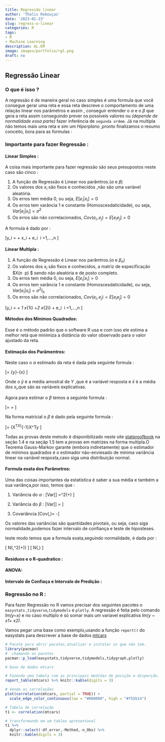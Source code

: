 ```yaml
---
title: Regressão linear
author: 'Thalis Rebouças'
date: '2023-01-23'
slug: regress-o-linear
categories: R
tags: 
- R
- Machine Learning
description: AL.EM
image: images/portfolio/rgl.png
draft: no
---
```


## Regressão Linear 

### O que é isso ?

A regressão é de maneira geral no caso simples é uma formula que você consegue gerar uma reta e essa reta descreve o comportamento de uma relação linear nos parâmetros e assim , conseguir entender o $\alpha$ e o $\beta$ que gera a reta assim conseguindo prever os possiveis valores ou *(depende de normalidade essa parte)* fazer inferência de `segunda ordem`. 
Já na multipla não temos mais uma reta e sim um *Hiperplano* ,pronto finalizamos o resumo conceito, bora para as formulas :

### Importante para fazer Regressão :

#### Linear Simples :
A coisa mais importante para fazer regressão são seus presupostos neste caso são cinco :

1. A função de Regressão é Linear nos parâmtros.($\alpha$ e $\beta$)
2. Os valores dos $x_i$ são fixos e conhecidos ,não são uma variável aleatória.
3. Os erros tem média 0, ou seja, $E[e_i|x_i] = 0$
4. Os erros tem varância 1 e constante (Homoscesdaticidade), ou seja, $Var[e_i|x_i] = \sigma^2$
5. Os erros são não correlacionados, $Cov(e_i,e_j) = E[e_ie_j]=0$

A formula é dado por :

\[y_i = \alpha + \beta x_i + e_i\ \ i =1,...,n
\]

#### Linear Multipla :

1. A função de Regressão é Linear nos parâmtros.($\alpha$ e $\beta_n$)
2. Os valores dos $x_i$ são fixos e conhecidos, a matriz de especificação $X(n\ \times\ p) $ sendo não aleatória e de posto completo.
3. Os erros tem média 0, ou seja, $E[e_i|x_i] = 0$
4. Os erros tem varância 1 e constante (Homoscesdaticidade), ou seja, $Var[e_i|x_i] = \sigma^2I_n$
5. Os erros são não correlacionados, $Cov(e_i,e_j) = E[e_ie_j]=0$

\[y_i = \alpha + \beta_1 x_{1i} +\beta_2 x_{2i} + e_i\ \ i =1,...,n
\]


#### Métodos dos Mínimos Quadrados:

Esse é o método padrão que o software R usa e com isso ele estima a melhor retá que minimiza a distância do valor observado para o valor ajustado da reta.

#### Estimação dos Parâmentros:

Neste caso o $\alpha$ estimado da reta é dada pela seguinte formula :

\[\alpha = \bar{y}-\beta \bar{x}
\]

Onde o $\bar{y}$ é a média amostral de $Y$ ,que é a variável resposta e $\bar{x}$ é a média dos $x_i$,que são as variáveis explicativas.

Agora para estimar o $\beta$ temos a seguinte formula :

\[\beta = \dfrac{\sum_{i=1}^{n}(x_i-\bar{x})(y_i-\bar{y})}{\sum_{i=1}^{n}(x_i-\bar{x})^2} = \dfrac{Sxy}{Sxx}
\]


Na forma matricial o $\beta$ é dado pela seguinte formula :


\[\beta = (X^TX)^{-1}X^Ty
\]


Todas as provas deste metodo é disponibilizado neste site [statproofbook](https://statproofbook.github.io/I/ToC) na seção 1.4 e na seçãp 1.5 tem a provas em matrizes na forma multipla.O Teorema Gauss-Markov garante (embora indiretamente) que o estimador de mínimos quadrados é o estimador não-enviesado de mínima variância linear na variável resposta,caso siga uma distribuição normal.

#### Formula exata dos Parâmetros:

Uma das coisas importantes da estatística é saber a sua média e também a sua variânça,por isso, temos que :

1. Variância do $\alpha$ :
\[Var[\hat{\alpha}] =\sigma^2(\frac{1}{n}+\frac{\bar{x}_n^2}{Sxx}) 
\]

2. Variância do $\beta$ :
\[Var[\hat{\beta}] = \dfrac{\sigma^2}{Sxx}
\]

3. Covariância
\[Cov(\hat{\alpha},\hat{\beta})= -\dfrac{\sigma^2\hat{x}_n}{Sxx}\]


Os valores das variâncias são quantidades pivotais, ou seja, caso siga normalidade,podemos fazer intervalo de confiança e teste de hiposteses.

teste modo temos que a formula exata,seguindo normalidade, é dada por :

\[\hat{\alpha} \sim N(\alpha,\sigma^2(\frac{1}{n}+\frac{\bar{x}_n^2}{Sxx}))
\]
\[\hat{\beta} \sim N(\beta,\dfrac{\sigma^2}{Sxx})
\]


#### Resíduos e o R-quadratico   :

#### ANOVA:


#### Intervalo de Confiaça e Intervalo de Predição :

### Regressão no R :

Para fazer Regressão no R vamos precisar dos seguintes pacotes o `easystats` ,`tidyverse`,`tidymodels` e `plotly`. A regressão é feita pelo comando *lm(y~x)* e no caso multiplo é só somar mais um variavel explicativa *lm(y ~ x1+ x2)*.

Vamos pegar uma base como exemplo,usando a função `report()` do easystats para descrever a base de dados [mtcars](https://www.rdocumentation.org/packages/datasets/versions/3.6.2/topics/mtcars)

```r
# Pacote para abrir pacotes,atualizar e instalar os que não tem.
library(pacman)
#  chamando os pacotes
pacman::p_load(easystats,tidyverse,tidymodels,tidygraph,plotly)

# base de dados mtcars

# Fazendo uma tabela com as principais medidas de posição e disperção.
report_table(mtcars) %>% knitr::kable(digits = 3)

```
 

```r
# Vendo as correlações
plot(correlation(mtcars, partial = TRUE)) +
  scale_edge_color_continuous(low = "#000000", high = "#f55b14") 
```


```r

# Tabela de correlação
t1 <- correlation(mtcars) 

# transformando em um tablea apresentavel
t1 %>%  
  dplyr::select(-df_error,-Method,-n_Obs) %>%
  knitr::kable(digits = 3)
```

